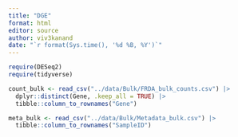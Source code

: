 ```yaml
---
title: "DGE"
format: html
editor: source
author: viv3kanand
date: "`r format(Sys.time(), '%d %B, %Y')`"
---
```


```r
require(DESeq2)
require(tidyverse)
```


```r
count_bulk <- read_csv("../data/Bulk/FRDA_bulk_counts.csv") |> 
  dplyr::distinct(Gene, .keep_all = TRUE) |> 
  tibble::column_to_rownames("Gene")

meta_bulk <- read_csv("../data/Bulk/Metadata_bulk.csv") |> 
  tibble::column_to_rownames("SampleID")
```



```r

```

